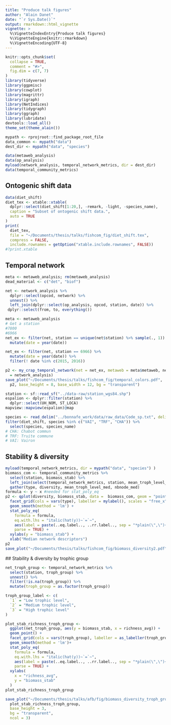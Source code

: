 ```yaml
---
title: "Produce talk figures"
author: "Alain Danet"
date: "`r Sys.Date()`"
output: rmarkdown::html_vignette
vignette: >
  %\VignetteIndexEntry{Produce talk figures}
  %\VignetteEngine{knitr::rmarkdown}
  %\VignetteEncoding{UTF-8}
---
```


```r
knitr::opts_chunk$set(
  collapse = TRUE,
  comment = "#>",
  fig.dim = c(7, 7)
)
library(tidyverse)
library(ggpmisc)
library(cowplot)
library(magrittr)
library(igraph)
library(NetIndices)
library(tidygraph)
library(ggraph)
library(lubridate)
devtools::load_all()
theme_set(theme_alain())

mypath <- rprojroot::find_package_root_file
data_common <- mypath("data")
dest_dir <- mypath("data", "species")
```

```r
data(metaweb_analysis)
data(op_analysis)
myload(network_analysis, temporal_network_metrics, dir = dest_dir)
data(temporal_community_metrics)
```

## Ontogenic shift data

```r
data(diet_shift)
diet_tex <- xtable::xtable(
  dplyr::select(diet_shift[1:20,], -remark, -light, -species_name),
  caption = "Subset of ontogenic shift data.",
  auto = TRUE
)
print(
  diet_tex,
  file = "~/Documents/thesis/talks/fishcom_fig/diet_shift.tex",
  compress = FALSE,
  include.rownames = getOption("xtable.include.rownames", FALSE))
#?print.xtable
```


## Temporal network 

```r
meta <- metaweb_analysis; rm(metaweb_analysis)
dead_material <- c("det", "biof")
```

```r
net <- network_analysis %>%
  dplyr::select(opcod, network) %>%
  unnest() %>%
  left_join(dplyr::select(op_analysis, opcod, station, date)) %>%
 dplyr::select(from, to, everything())

meta <- metaweb_analysis
# Get a station
#7800
#6966
net_ex <- filter(net, station == unique(net$station) %>% sample(., 1)) %>%
  mutate(date = year(date))

net_ex <- filter(net, station == 6966) %>%
  mutate(date = year(date)) %>%
  filter(! date %in% c(2015, 2016))

p2 <- my_crap_temporal_network(net = net_ex, metaweb = meta$metaweb, network_data
  = network_analysis)
save_plot("~/Documents/thesis/talks/fishcom_fig/temporal_colors.pdf",
  p2, base_height = 8, base_width = 12, bg = "transparent")
```

```r
station <- sf::read_sf("../data-raw/station_wgs84.shp")
espalion <- dplyr::filter(station) %>%
  dplyr::select(UH_NOM, ST_LOCA)
mapview::mapview(espalion)@map
```

```r
species <- read_delim("../bonnafe_work/data/raw_data/Code_sp.txt", delim = "\t")
filter(diet_shift, species %in% c("VAI", "TRF", "CHA")) %>%
  select(species, species_name)
# CHA: Chabot commun
# TRF: Truite commune
# VAI: Vairon 
```


## Stability & diversity 

```r
myload(temporal_network_metrics, dir = mypath("data", "species") )
biomass_com <- temporal_community_metrics %>%
  select(station, biomass_stab) %>%
  left_join(select(temporal_network_metrics, station, mean_troph_level_med, nbnode_med))%>%
  gather(type, diversity, mean_troph_level_med, nbnode_med)
formula <- y ~ x #needed for stat_poly_eq
p2 <- qplot(diversity, biomass_stab, data =  biomass_com, geom = "point") +
  facet_grid(cols = vars(type), labeller = mylabel(), scales = "free_x") +
  geom_smooth(method = 'lm') +
  stat_poly_eq(
    formula = formula,
    eq.with.lhs = "italic(hat(y))~`=`~",
    aes(label = paste(..eq.label.., ..rr.label.., sep = "*plain(\",\")~")),
    parse = TRUE) +
  xylabs(y = "biomass_stab") +
  xlab("Median network descriptors")
p2
save_plot("~/Documents/thesis/talks/fishcom_fig/biomass_diversity2.pdf", p2, base_height = 3, bg = "transparent", ncol = 2)
```

## Stability & diversity by trophic group

```r
net_troph_group <- temporal_network_metrics %>% 
  select(station, troph_group) %>%
  unnest() %>%
  filter(!is.na(troph_group)) %>%
  mutate(troph_group = as.factor(troph_group))

troph_group_label <- c(
  `1` = "Low trophic level",
  `2` = "Medium trophic level",
  `3` = "High trophic level"
)

plot_stab_richness_troph_group <-
  ggplot(net_troph_group, aes(y = biomass_stab, x = richness_avg)) +
  geom_point() +
  facet_grid(cols = vars(troph_group), labeller = as_labeller(troph_group_label)) +
  geom_smooth(method = 'lm')+
  stat_poly_eq(
    formula = formula,
    eq.with.lhs = "italic(hat(y))~`=`~",
    aes(label = paste(..eq.label.., ..rr.label.., sep = "*plain(\",\")~")),
    parse = TRUE) +
  xylabs(
    x = "richness_avg",
    y = "biomass_stab"
  )
plot_stab_richness_troph_group

save_plot("~/Documents/thesis/talks/afb/fig/biomass_diversity_troph_group.pdf",
  plot_stab_richness_troph_group,
  base_height = 3,
  bg = "transparent",
  ncol = 3)
```

